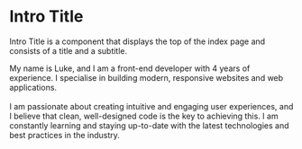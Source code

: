 
<Meta title="Organisms / About" component={About} />

# Intro Title

Intro Title is a component that displays the top of the index page and consists of a title and a subtitle.

<Canvas>
  <Story name="default" withSource="open">
    <About>
      <About.Image src="/img/profile.jpeg" />
      <About.Content>
        My name is Luke, and I am a front-end developer with 4 years of
        experience. I specialise in building modern, responsive websites and web
        applications.
        <br />
        <br />I am passionate about creating intuitive and engaging user
        experiences, and I believe that clean, well-designed code is the key to
        achieving this. I am constantly learning and staying up-to-date with the
        latest technologies and best practices in the industry.
      </About.Content>
    </About>
  </Story>
</Canvas>
